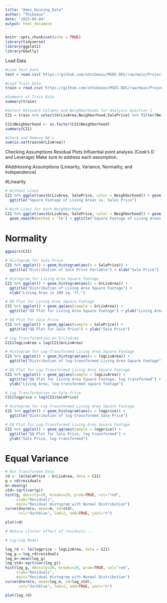 ```yaml
---
title: "Ames_Housing_Data"
author: "Thibeaux"
date: "2023-04-04"
output: html_document
---
```


```r
knitr::opts_chunk$set(echo = TRUE)
library(tidyverse)
library(ggplot2)
library(GGally)
```

Load Data
```r
#Load Test Data
test = read.csv('https://github.com/athibeaux/MSDS-DDS/raw/main/Project/test.csv', header = TRUE, fill = TRUE)

#Load Train Data
train = read.csv('https://github.com/athibeaux/MSDS-DDS/raw/main/Project/train.csv', header = TRUE, fill = NA)

#Summary of Train Data
summary(train)

#Select Relevant Columns and Neighborhoods for Analysis Question 1
C21 = train %>% select(GrLivArea,Neighborhood,SalePrice) %>% filter(Neighborhood == "NAmes" | Neighborhood == "Edwards" | Neighborhood == "BrkSide")

C21$Neighborhood <- as.factor(C21$Neighborhood)
summary(C21)

#Check and Remove NA's
sum(is.na(train$GrLIvArea))
```

Checking Assumptions 
		Residual Plots 
		Influential point analysis (Cook’s D and Leverage)
		Make sure to address each assumption.

#Addressing Assumptions (Linearity, Variance, Normality, and Independence)

#Linearity
```r
# Without Lines
C21 %>% ggplot(aes(GrLivArea, SalePrice, color = Neighborhood)) + geom_point() +
  ggtitle("Square Footage of Living Areas vs. Sales Price")

# With Lines for each Neighborhood
C21 %>% ggplot(aes(GrLivArea, SalePrice, color = Neighborhood)) + geom_point() +
  geom_smooth(method = "lm") + ggtitle("Square Footage of Living Areas vs. Sales Price")
```

# Normality
```r
ggpairs(C21)

# Histogram for Sale Price
C21 %>% ggplot() + geom_histogram(aes(x = SalePrice)) + 
  ggtitle("Distribution of Sale Price Variable") + xlab("Sale Price")

# Histogram for Living Area Square Footage
C21 %>% ggplot() + geom_histogram(aes(x = GrLivArea)) +
  ggtitle("Distribution of Living Area Square Footage") +
  xlab("Living Area in 100 sq. ft.")

# QQ Plot for Living Area Square Footage
C21 %>% ggplot() + geom_qq(aes(sample = GrLivArea)) + 
  ggtitle("QQ Plot for Living Area Square Footage") + ylab("Living Area Square Footage")

# QQ Plot for Sale Price
C21 %>% ggplot() + geom_qq(aes(sample = SalePrice)) + 
  ggtitle("QQ Plot for Sale Price") + ylab("Sale Price")

# Log Transformation on GrLivArea
C21$logLivArea = log(C21$GrLivArea)

# Histogram for Log-Transformed Living Area Square Footage
C21 %>% ggplot() + geom_histogram(aes(x = logLivArea)) +
  ggtitle("Distribution of log-transformed Living Area Square Footage")

# QQ Plot for Log-Transformed Living Area Square Footage
C21 %>% ggplot() + geom_qq(aes(sample = logLivArea)) + 
  ggtitle("QQ Plot for Living Area Square Footage, log transformed") + 
  ylab("Living Area, log-transformed square footage")

# Log Transformation on Sale Price
C21$logprice = log(C21$SalePrice)

# Histogram for Log-Transformed Living Area Square Footage
C21 %>% ggplot() + geom_histogram(aes(x = logprice)) +
  ggtitle("Distribution of log-transformed Sale Price")

# QQ Plot for Log-Transformed Living Area Square Footage
C21 %>% ggplot() + geom_qq(aes(sample = logprice)) + 
  ggtitle("QQ Plot for Sale Price, log transformed") + 
  ylab("Sale Price, log-transformed")


```

# Equal Variance
```r
# Non Transformed Data
rd <- lm(SalePrice ~ GrLivArea, data = C21)
g = rd$residuals
m<-mean(g)
std<-sqrt(var(g))
hist(g, density=20, breaks=20, prob=TRUE, col="red",
     xlab="Residuals",  
     main="Residual Histogram with Normal Distribution")
curve(dnorm(x, mean=m, sd=std), 
      col="darkblue", lwd=2, add=TRUE, yaxt="n")

plot(rd)

# Notice cluster effect of residuals...

# Log-Log Model 

log_rd <- lm(logprice ~ logLivArea, data = C21)
log_g = log_rd$residuals
log_m<-mean(log_g)
log_std<-sqrt(var(log_g))
hist(log_g, density=20, breaks=20, prob=TRUE, col="red",
     xlab="Residuals",  
     main="Residual Histogram with Normal Distribution")
curve(dnorm(x, mean=log_m, sd=log_std), 
      col="darkblue", lwd=2, add=TRUE, yaxt="n")

plot(log_rd)
```